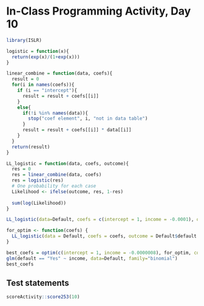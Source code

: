 # In-Class Programming Activity, Day 10
```r
library(ISLR)
```


```r
logistic = function(x){
  return(exp(x)/(1+exp(x)))
}
```

```r
linear_combine = function(data, coefs){
  result = 0
  for(i in names(coefs)){
    if (i == "intercept"){
      result = result + coefs[[i]] 
    } 
    else{
      if(!i %in% names(data)){
        stop("coef element", i, "not in data table")
      }
      result = result + coefs[[i]] * data[[i]]
    }
  }
  return(result)
}
```

```r
LL_logistic = function(data, coefs, outcome){
  res = 0
  res = linear_combine(data, coefs)
  res = logistic(res)
  # One probability for each case
  Likelihood <- ifelse(outcome, res, 1-res)
  
  sum(log(Likelihood))
}

LL_logistic(data=Default, coefs = c(intercept = 1, income = -0.0001), outcome = Default$default == "Yes")

for_optim <- function(coefs) {
  LL_logistic(data = Default, coefs = coefs, outcome = Default$default == "Yes")
}


```

```r
best_coefs = optim(c(intercept = 1, income = -0.0000008), for_optim, control = list(fnscale = -1))
glm(default == "Yes" ~ income, data=Default, family="binomial")
best_coefs
```



## Test statements

```r
scoreActivity::score253(10)
```